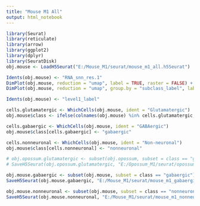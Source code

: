 ```yaml
---
title: "Mouse M1 All"
output: html_notebook
---
```


```r

library(Seurat)
library(reticulate)
library(arrow)
library(ggplot2)
library(dplyr)
library(SeuratDisk)
obj.mouse <- LoadH5Seurat("E:/Mouse_M1/seurat/mouse_m1_all.h5Seurat")

```


```r

Idents(obj.mouse) <- "RNA_snn_res.1"
DimPlot(obj.mouse, reduction = "umap", label = TRUE, raster = FALSE) + NoLegend() + xlim(-18, 18) + ylim(-18, 18) + coord_equal()
DimPlot(obj.mouse, reduction = "umap", group.by = "subclass_label", label = TRUE, raster = FALSE) + NoLegend() + xlim(-18, 18) + ylim(-18, 18) + coord_equal()

```

```r

Idents(obj.mouse) <- "level1_label"

cells.glutamatergic <- WhichCells(obj.mouse, ident = "Glutamatergic")
obj.mouse$class <- ifelse(colnames(obj.mouse) %in% cells.glutamatergic, "glutamatergic", "ambiguous")

cells.gabaergic <- WhichCells(obj.mouse, ident = "GABAergic")
obj.mouse$class[cells.gabaergic] <- "gabaergic"

cells.nonneuronal <- WhichCells(obj.mouse, ident = "Non-neuronal")
obj.mouse$class[cells.nonneuronal] <- "nonneuronal"

```


```r

# obj.opossum.glutamatergic <- subset(obj.opossum, subset = class == "glutamatergic")
# SaveH5Seurat(obj.opossum.glutamatergic, "E:/Opossum_M1/seurat/opossum_m1_glutamatergic.h5seurat", overwrite = TRUE, verbose = TRUE)

obj.mouse.gabaergic <- subset(obj.mouse, subset = class == "gabaergic")
SaveH5Seurat(obj.mouse.gabaergic, "E:/Mouse_M1/seurat/mouse_m1_gabaergic.h5seurat", overwrite = TRUE, verbose = TRUE)

obj.mouse.nonneuronal <- subset(obj.mouse, subset = class == "nonneuronal")
SaveH5Seurat(obj.mouse.nonneuronal, "E:/Mouse_M1/seurat/mouse_m1_nonneuronal.h5seurat", overwrite = TRUE, verbose = TRUE)

```

